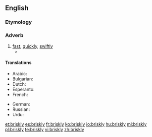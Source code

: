 ==English==

===Etymology===
{{suffix|brisk|ly}}

===Adverb===
{{en-adv}}

# [[fast]], [[quickly]], [[swiftly]]
#* {{quote-news
|year=2011
|date=October 23
|author=Phil McNulty
|title=Man Utd   1 - 6   Man City
|work=BBC Sport
|url=http://news.bbc.co.uk/sport2/hi/football/15325536.stm
|page=
|passage=As Ferguson strode '''briskly''' towards the Stretford End at the final whistle, he will have been reflecting on the extent of the challenge now facing him from the club he once branded "noisy neighbours".}}

====Translations====
{{trans-top|fast, quickly, swiftly}}
* Arabic: {{t|ar|بخفة|sc=Arab}}
* Bulgarian: {{t+|bg|бързо}}
* Dutch: {{t-|nl|gezwind}}
* Esperanto: {{t-|eo|rapide|xs=Esperanto}}
* French: {{t+|fr|vivement}}
{{trans-mid}}
* German: {{t+|de|forsch}}
* Russian: {{t+|ru|Быстро}}
* Urdu: {{t-|ur|تيز|xs=Urdu}}
{{trans-bottom}}

[[et:briskly]]
[[es:briskly]]
[[fr:briskly]]
[[ko:briskly]]
[[io:briskly]]
[[hu:briskly]]
[[ml:briskly]]
[[pl:briskly]]
[[te:briskly]]
[[vi:briskly]]
[[zh:briskly]]